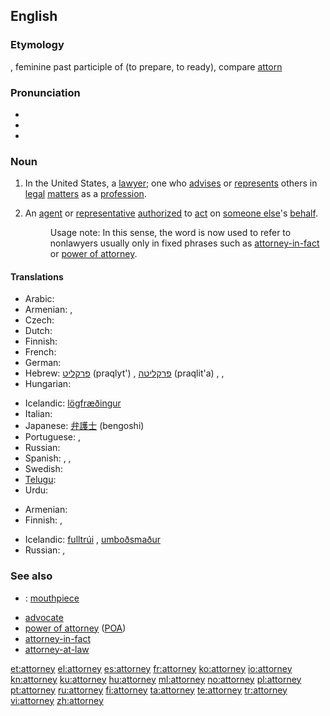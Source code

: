 ==English==

===Etymology===
{{etyl|fro}} {{term|atornee|lang=fro}}, feminine past participle of {{term|atorner|lang=fro}} (to prepare, to ready), compare [[attorn]]

===Pronunciation===
* {{SAMPA|/@"t3`nI/}}
* {{audio|En-us-attorney.ogg|Audio (US)}}
* {{rhymes|ɜː(r)ni}}

===Noun===
{{en-noun}}

# {{legal}} In the United States, a [[lawyer]]; one who [[advise]]s or [[represent]]s others in [[legal]] [[matter]]s as a [[profession]].
# An [[agent]] or [[representative]] [[authorize]]d to [[act]] on [[someone else]]'s [[behalf]].
#: Usage note:  In this sense, the word is now used to refer to nonlawyers usually only in fixed phrases such as [[attorney-in-fact]] or [[power of attorney]].

====Translations====
{{trans-top|lawyer}}
* Arabic: {{Arab|[[محام|محامٍ]]}} {{IPAchar|(muħāmin)}} {{m}}
* Armenian: {{t-|hy|փաստաբան|tr=p’astaban}},  {{t|hy|իրավաբան|tr=iravaban}}
* Czech: {{t-|cs|advokát|m}}
* Dutch: {{t+|nl|advocaat|m|f}}
* Finnish: {{t+|fi|asianajaja}}
* French: {{t+|fr|avocat|m}}
* German: {{t+|de|Rechtsanwalt|m}}
* Hebrew: [[פרקליט]] (praqlyt') {{m}}, [[פרקליטה]] (praqlit'a) {{f}}, {{t+|he|עורך דין|m|alt=עֹרֵךְ דִּין|tr=orekh din}}, {{t|he|עורכת דין|f|alt=עֹרֶכֶת דִּין|tr=orekhet din}}
* Hungarian: {{t+|hu|ügyész}}
{{trans-mid}}
* Icelandic: [[lögfræðingur]] {{m}}
* Italian: {{t+|it|avvocato}}
* Japanese: [[弁護士]] (bengoshi)
* Portuguese: {{t+|pt|advogado|m}},  {{t|pt|advogada|f}}
* Russian: {{t+|ru|адвокат}}
* Spanish: {{t+|es|abogado|m}}, {{t-|es|abogada|f}}, {{t-|es|notario|m}}
* Swedish: {{t+|sv|advokat|c}}
* [[Telugu]]: {{t|te|న్యాయవాది|tr=nyaayavaadi}}
* Urdu: {{t-|ur|وکیل|m|f|tr=vakeel|xs=Urdu}}
{{trans-bottom}}

{{trans-top|agent/representative}}
* Armenian: {{t|hy|հավատարմատար|tr=havatarmatar}}
* Finnish: {{t-|fi|oikeudenkäyntiasiamies}}, {{t-|fi|asiamies}}
{{trans-mid}}
* Icelandic: [[fulltrúi]] {{m}}, [[umboðsmaður]] {{m}}
* Russian: {{t+|ru|представитель}}, {{t+|ru|поверенный}}
{{trans-bottom}}

===See also===
* {{i|slang}}: [[mouthpiece]]
* [[advocate]]
* [[power of attorney]] ([[POA]])
* [[attorney-in-fact]]
* [[attorney-at-law]]

[[et:attorney]]
[[el:attorney]]
[[es:attorney]]
[[fr:attorney]]
[[ko:attorney]]
[[io:attorney]]
[[kn:attorney]]
[[ku:attorney]]
[[hu:attorney]]
[[ml:attorney]]
[[no:attorney]]
[[pl:attorney]]
[[pt:attorney]]
[[ru:attorney]]
[[fi:attorney]]
[[ta:attorney]]
[[te:attorney]]
[[tr:attorney]]
[[vi:attorney]]
[[zh:attorney]]